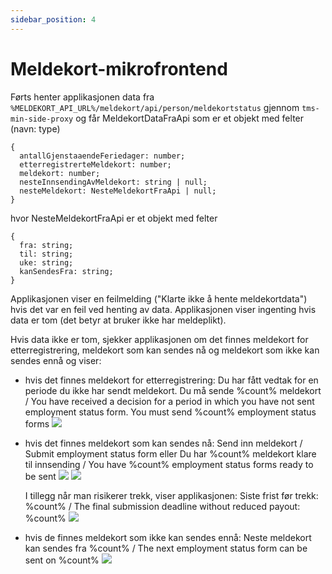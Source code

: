 ```yaml
---
sidebar_position: 4
---
```


# Meldekort-mikrofrontend

Førts henter applikasjonen data fra `%MELDEKORT_API_URL%/meldekort/api/person/meldekortstatus` gjennom `tms-min-side-proxy`
og får MeldekortDataFraApi som er et objekt med felter (navn: type)
```
{
  antallGjenstaaendeFeriedager: number;
  etterregistrerteMeldekort: number;
  meldekort: number;
  nesteInnsendingAvMeldekort: string | null;
  nesteMeldekort: NesteMeldekortFraApi | null;
}
```
hvor NesteMeldekortFraApi er et objekt med felter
```
{
  fra: string;
  til: string;
  uke: string;
  kanSendesFra: string;
}
```

Applikasjonen viser en feilmelding ("Klarte ikke å hente meldekortdata") hvis det var en feil ved henting av data.
Applikasjonen viser ingenting hvis data er tom (det betyr at bruker ikke har meldeplikt).

Hvis data ikke er tom, sjekker applikasjonen om det finnes meldekort for etterregistrering, meldekort som kan sendes nå og meldekort som ikke kan sendes ennå og viser:
- hvis det finnes meldekort for etterregistrering:
  Du har fått vedtak for en periode du ikke har sendt meldekort. Du må sende %count% meldekort / You have received a decision for a period in which you have not sent employment status form. You must send %count% employment status forms
  ![](./etterregistrering.png)

- hvis det finnes meldekort som kan sendes nå:
  Send inn meldekort / Submit employment status form
  eller
  Du har %count% meldekort klare til innsending / You have %count% employment status forms ready to be sent
  ![](./klar.png)
  ![](./klare.png)

  I tillegg når man risikerer trekk, viser applikasjonen:
  Siste frist før trekk: %count% / The final submission deadline without reduced payout: %count%
  ![](./klare_risikerer_trekk.png)

- hvis de finnes meldekort som ikke kan sendes ennå:
  Neste meldekort kan sendes fra %count% / The next employment status form can be sent on %count%
  ![](./ikke_klar.png)
